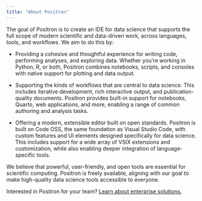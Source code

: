 ```yaml
---
title: "About Positron"
---
```


The goal of Positron is to create an IDE for data science that supports the full scope of modern scientific and data-driven work, across languages, tools, and workflows. We aim to do this by:

-   Providing a cohesive and thoughtful experience for writing code, performing analyses, and exploring data. Whether you’re working in Python, R, or both, Positron combines notebooks, scripts, and consoles with native support for plotting and data output.

-   Supporting the kinds of workflows that are central to data science. This includes iterative development, rich interactive output, and publication-quality documents. Positron provides built-in support for notebooks, Quarto, web applications, and more, enabling a range of common authoring and analysis tasks.

-   Offering a modern, extensible editor built on open standards. Positron is built on Code OSS, the same foundation as Visual Studio Code, with custom features and UI elements designed specifically for data science. This includes support for a wide array of VSIX extensions and customization, while also enabling deeper integration of language-specific tools.


We believe that powerful, user-friendly, and open tools are essential for scientific computing. Positron is freely available, aligning with our goal to make high-quality data science tools accessible to everyone.

::: {.callout-note}
Interested in Positron for your team? [Learn about enterprise solutions.](https://posit.co/products/ide/positron/?utm_source=positron-docs&utm_medium=features-page)
:::
